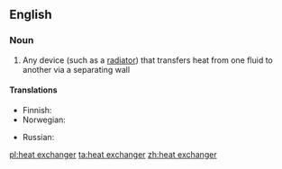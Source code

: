 ==English==

===Noun===
{{wikipedia}}
{{en-noun|sg=[[heat]] [[exchanger]]}}

# {{physics}}  Any device (such as a [[radiator]]) that transfers heat from one fluid to another via a separating wall

====Translations====
{{trans-top|device for transfering heat}}
* Finnish: {{t-|fi|lämmönvaihdin}}
* Norwegian: {{t|no|varmeveksler|m}}
{{trans-mid}}
* Russian: {{t|ru|теплообменник|m|tr=t'eploobm'énnik}}
{{trans-bottom}}

[[pl:heat exchanger]]
[[ta:heat exchanger]]
[[zh:heat exchanger]]